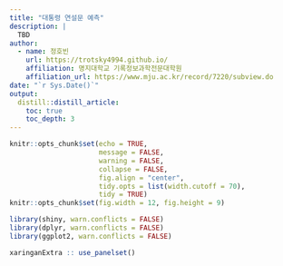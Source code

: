 ```yaml
---
title: "대통령 연설문 예측"
description: |
  TBD
author:
  - name: 정호빈
    url: https://trotsky4994.github.io/
    affiliation: 명지대학교 기록정보과학전문대학원
    affiliation_url: https://www.mju.ac.kr/record/7220/subview.do   
date: "`r Sys.Date()`"
output: 
  distill::distill_article:
    toc: true
    toc_depth: 3  
---
```


```r
knitr::opts_chunk$set(echo = TRUE, 
                      message = FALSE, 
                      warning = FALSE, 
                      collapse = FALSE,
                      fig.align = "center",
                      tidy.opts = list(width.cutoff = 70), 
                      tidy = TRUE)
knitr::opts_chunk$set(fig.width = 12, fig.height = 9)

library(shiny, warn.conflicts = FALSE)
library(dplyr, warn.conflicts = FALSE)
library(ggplot2, warn.conflicts = FALSE)

xaringanExtra :: use_panelset()
```
